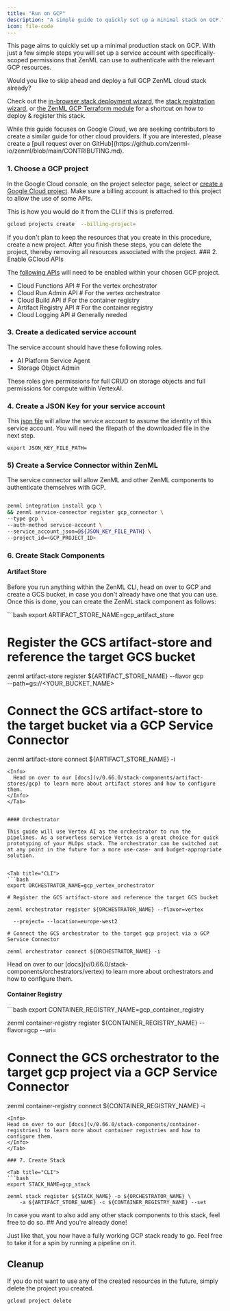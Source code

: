 ```yaml
---
title: "Run on GCP"
description: "A simple guide to quickly set up a minimal stack on GCP."
icon: file-code
---
```


This page aims to quickly set up a minimal production stack on GCP. With just a few simple steps you will set up a service account with specifically-scoped permissions that ZenML can use to authenticate with the relevant GCP resources.

<Info>
Would you like to skip ahead and deploy a full GCP ZenML cloud stack already?

Check out the [in-browser stack deployment wizard](v/0.66.0/stack-components/stack-deployment/deploy-a-cloud-stack), the [stack registration wizard](v/0.66.0/stack-components/stack-deployment/register-a-cloud-stack), or [the ZenML GCP Terraform module](v/0.66.0/stack-components/stack-deployment/deploy-a-cloud-stack-with-terraform) for a shortcut on how to deploy & register this stack.
</Info>

<Note>
  While this guide focuses on Google Cloud, we are seeking contributors to create a similar guide for other cloud providers. If you are interested, please create a [pull request over on GitHub](https://github.com/zenml-io/zenml/blob/main/CONTRIBUTING.md).
</Note>

### 1. Choose a GCP project

In the Google Cloud console, on the project selector page, select or [create a Google Cloud project](https://cloud.google.com/resource-manager/docs/creating-managing-projects). Make sure a billing account is attached to this project to allow the use of some APIs.

This is how you would do it from the CLI if this is preferred.

```bash
gcloud projects create  --billing-project=
```

<Info>
  If you don't plan to keep the resources that you create in this procedure, create a new project. After you finish these steps, you can delete the project, thereby removing all resources associated with the project.

</Info>
### 2. Enable GCloud APIs

The [following APIs](https://console.cloud.google.com/flows/enableapi?apiid=cloudfunctions,cloudbuild.googleapis.com,artifactregistry.googleapis.com,run.googleapis.com,logging.googleapis.com\&redirect=https://cloud.google.com/functions/docs/create-deploy-gcloud&\%5Fga=2.103703808.1862683951.1694002459-205697788.1651483076&\%5Fgac=1.161946062.1694011263.Cj0KCQjwxuCnBhDLARIsAB-cq1ouJZlVKAVPMsXnYrgQVF2t1Q2hUjgiHVpHXi2N0NlJvG3j3y-PPh8aAoSIEALw\%5FwcB) will need to be enabled within your chosen GCP project.

* Cloud Functions API # For the vertex orchestrator
* Cloud Run Admin API # For the vertex orchestrator
* Cloud Build API # For the container registry
* Artifact Registry API # For the container registry
* Cloud Logging API # Generally needed

### 3. Create a dedicated service account

The service account should have these following roles.

* AI Platform Service Agent
* Storage Object Admin

These roles give permissions for full CRUD on storage objects and full permissions for compute within VertexAI.

### 4. Create a JSON Key for your service account

This [json file](https://cloud.google.com/iam/docs/keys-create-delete) will allow the service account to assume the identity of this service account. You will need the filepath of the downloaded file in the next step.

```
export JSON_KEY_FILE_PATH=
```

### 5) Create a Service Connector within ZenML

The service connector will allow ZenML and other ZenML components to authenticate themselves with GCP.

```bash CLI

zenml integration install gcp \
&& zenml service-connector register gcp_connector \
--type gcp \
--auth-method service-account \
--service_account_json=@${JSON_KEY_FILE_PATH} \
--project_id=<GCP_PROJECT_ID>
```


### 6. Create Stack Components

#### Artifact Store

Before you run anything within the ZenML CLI, head on over to GCP and create a GCS bucket, in case you don't already have one that you can use. Once this is done, you can create the ZenML stack component as follows:

<Tab title="CLI">
```bash
export ARTIFACT_STORE_NAME=gcp_artifact_store

# Register the GCS artifact-store and reference the target GCS bucket
zenml artifact-store register ${ARTIFACT_STORE_NAME} --flavor gcp \
    --path=gs://<YOUR_BUCKET_NAME>

# Connect the GCS artifact-store to the target bucket via a GCP Service Connector
zenml artifact-store connect ${ARTIFACT_STORE_NAME} -i
```
<Info>
  Head on over to our [docs](v/0.66.0/stack-components/artifact-stores/gcp) to learn more about artifact stores and how to configure them.
</Info>
</Tab>


#### Orchestrator

This guide will use Vertex AI as the orchestrator to run the pipelines. As a serverless service Vertex is a great choice for quick prototyping of your MLOps stack. The orchestrator can be switched out at any point in the future for a more use-case- and budget-appropriate solution.


<Tab title="CLI">
```bash
export ORCHESTRATOR_NAME=gcp_vertex_orchestrator

# Register the GCS artifact-store and reference the target GCS bucket

zenml orchestrator register ${ORCHESTRATOR_NAME} --flavor=vertex

  --project= --location=europe-west2

# Connect the GCS orchestrator to the target gcp project via a GCP Service Connector

zenml orchestrator connect ${ORCHESTRATOR_NAME} -i
```
<Info>
 Head on over to our [docs](v/0.66.0/stack-components/orchestrators/vertex) to learn more about orchestrators and how to configure them.
</Info>
</Tab>

#### Container Registry
<Tab title="CLI">
```bash
export CONTAINER_REGISTRY_NAME=gcp_container_registry

zenml container-registry register ${CONTAINER_REGISTRY_NAME} --flavor=gcp --uri=<GCR-URI>

# Connect the GCS orchestrator to the target gcp project via a GCP Service Connector
zenml container-registry connect ${CONTAINER_REGISTRY_NAME} -i
```
<Info>
Head on over to our [docs](v/0.66.0/stack-components/container-registries) to learn more about container registries and how to configure them.
</Info>
</Tab>

### 7. Create Stack

<Tab title="CLI">
```bash
export STACK_NAME=gcp_stack

zenml stack register ${STACK_NAME} -o ${ORCHESTRATOR_NAME} \
    -a ${ARTIFACT_STORE_NAME} -c ${CONTAINER_REGISTRY_NAME} --set
```
<Info>
In case you want to also add any other stack components to this stack, feel free to do so.
</Info>
</Tab>
## And you're already done!

Just like that, you now have a fully working GCP stack ready to go. Feel free to take it for a spin by running a pipeline on it.

## Cleanup

If you do not want to use any of the created resources in the future, simply delete the project you created.

```bash
gcloud project delete
```

